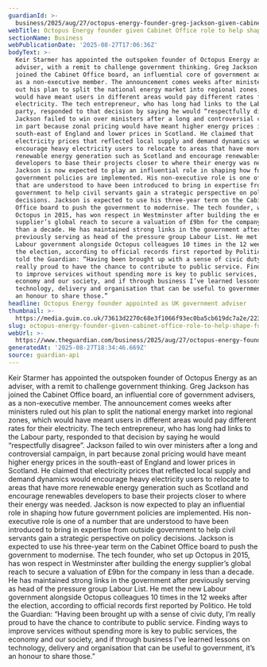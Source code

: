 ```yaml
---
guardianId: >-
  business/2025/aug/27/octopus-energy-founder-greg-jackson-given-cabinet-office-role-to-help-shape-future-policies
webTitle: Octopus Energy founder given Cabinet Office role to help shape future policies
sectionName: Business
webPublicationDate: '2025-08-27T17:06:36Z'
bodyText: >-
  Keir Starmer has appointed the outspoken founder of Octopus Energy as an
  adviser, with a remit to challenge government thinking. Greg Jackson has
  joined the Cabinet Office board, an influential core of government advisers,
  as a non-executive member. The announcement comes weeks after ministers ruled
  out his plan to split the national energy market into regional zones, which
  would have meant users in different areas would pay different rates for their
  electricity. The tech entrepreneur, who has long had links to the Labour
  party, responded to that decision by saying he would “respectfully disagree”.
  Jackson failed to win over ministers after a long and controversial campaign,
  in part because zonal pricing would have meant higher energy prices in the
  south-east of England and lower prices in Scotland. He claimed that
  electricity prices that reflected local supply and demand dynamics would
  encourage heavy electricity users to relocate to areas that have more
  renewable energy generation such as Scotland and encourage renewables
  developers to base their projects closer to where their energy was needed.
  Jackson is now expected to play an influential role in shaping how future
  government policies are implemented. His non-executive role is one of a number
  that are understood to have been introduced to bring in expertise from outside
  government to help civil servants gain a strategic perspective on policy
  decisions. Jackson is expected to use his three-year term on the Cabinet
  Office board to push the government to modernise. The tech founder, who set up
  Octopus in 2015, has won respect in Westminster after building the energy
  supplier’s global reach to secure a valuation of £9bn for the company in less
  than a decade. He has maintained strong links in the government after
  previously serving as head of the pressure group Labour List. He met the new
  Labour government alongside Octopus colleagues 10 times in the 12 weeks after
  the election, according to official records first reported by Politico. He
  told the Guardian: “Having been brought up with a sense of civic duty, I’m
  really proud to have the chance to contribute to public service. Finding ways
  to improve services without spending more is key to public services, the
  economy and our society, and if through business I’ve learned lessons on
  technology, delivery and organisation that can be useful to government, it’s
  an honour to share those.”
headline: Octopus Energy founder appointed as UK government adviser
thumbnail: >-
  https://media.guim.co.uk/73613d2270c68e3f1066f93ec0ba5cb619dc7a2e/2230_390_1219_975/500.jpg
slug: octopus-energy-founder-given-cabinet-office-role-to-help-shape-future-policies
webUrl: >-
  https://www.theguardian.com/business/2025/aug/27/octopus-energy-founder-greg-jackson-given-cabinet-office-role-to-help-shape-future-policies
generatedAt: '2025-08-27T18:34:46.669Z'
source: guardian-api
---
```

Keir Starmer has appointed the outspoken founder of Octopus Energy as an adviser, with a remit to challenge government thinking. Greg Jackson has joined the Cabinet Office board, an influential core of government advisers, as a non-executive member. The announcement comes weeks after ministers ruled out his plan to split the national energy market into regional zones, which would have meant users in different areas would pay different rates for their electricity. The tech entrepreneur, who has long had links to the Labour party, responded to that decision by saying he would “respectfully disagree”. Jackson failed to win over ministers after a long and controversial campaign, in part because zonal pricing would have meant higher energy prices in the south-east of England and lower prices in Scotland. He claimed that electricity prices that reflected local supply and demand dynamics would encourage heavy electricity users to relocate to areas that have more renewable energy generation such as Scotland and encourage renewables developers to base their projects closer to where their energy was needed. Jackson is now expected to play an influential role in shaping how future government policies are implemented. His non-executive role is one of a number that are understood to have been introduced to bring in expertise from outside government to help civil servants gain a strategic perspective on policy decisions. Jackson is expected to use his three-year term on the Cabinet Office board to push the government to modernise. The tech founder, who set up Octopus in 2015, has won respect in Westminster after building the energy supplier’s global reach to secure a valuation of £9bn for the company in less than a decade. He has maintained strong links in the government after previously serving as head of the pressure group Labour List. He met the new Labour government alongside Octopus colleagues 10 times in the 12 weeks after the election, according to official records first reported by Politico. He told the Guardian: “Having been brought up with a sense of civic duty, I’m really proud to have the chance to contribute to public service. Finding ways to improve services without spending more is key to public services, the economy and our society, and if through business I’ve learned lessons on technology, delivery and organisation that can be useful to government, it’s an honour to share those.”
